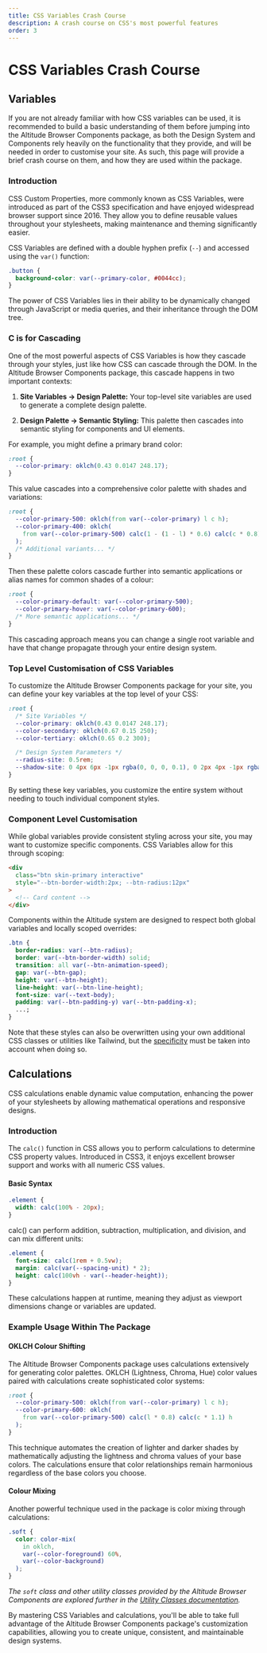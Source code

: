 ```yaml
---
title: CSS Variables Crash Course
description: A crash course on CSS's most powerful features
order: 3
---
```


# CSS Variables Crash Course

## Variables

If you are not already familiar with how CSS variables can be used, it is recommended to build a basic understanding of them before jumping into the Altitude Browser Components package, as both the Design System and Components rely heavily on the functionality that they provide, and will be needed in order to customise your site. As such, this page will provide a brief crash course on them, and how they are used within the package.

### Introduction

CSS Custom Properties, more commonly known as CSS Variables, were introduced as part of the CSS3 specification and have enjoyed widespread browser support since 2016. They allow you to define reusable values throughout your stylesheets, making maintenance and theming significantly easier.

CSS Variables are defined with a double hyphen prefix (`--`) and accessed using the `var()` function:

```css
.button {
  background-color: var(--primary-color, #0044cc);
}
```

The power of CSS Variables lies in their ability to be dynamically changed through JavaScript or media queries, and their inheritance through the DOM tree.

### C is for Cascading

One of the most powerful aspects of CSS Variables is how they cascade through your styles, just like how CSS can cascade through the DOM. In the Altitude Browser Components package, this cascade happens in two important contexts:

1. **Site Variables → Design Palette:** Your top-level site variables are used to generate a complete design palette.

2. **Design Palette → Semantic Styling:** This palette then cascades into semantic styling for components and UI elements.

For example, you might define a primary brand color:

```css
:root {
  --color-primary: oklch(0.43 0.0147 248.17);
}
```

This value cascades into a comprehensive color palette with shades and variations:

```css
:root {
  --color-primary-500: oklch(from var(--color-primary) l c h);
  --color-primary-400: oklch(
    from var(--color-primary-500) calc(1 - (1 - l) * 0.6) calc(c * 0.8) h
  );
  /* Additional variants... */
}
```

Then these palette colors cascade further into semantic applications or alias names for common shades of a colour:

```css
:root {
  --color-primary-default: var(--color-primary-500);
  --color-primary-hover: var(--color-primary-600);
  /* More semantic applications... */
}
```

This cascading approach means you can change a single root variable and have that change propagate through your entire design system.

### Top Level Customisation of CSS Variables

To customize the Altitude Browser Components package for your site, you can define your key variables at the top level of your CSS:

```css
:root {
  /* Site Variables */
  --color-primary: oklch(0.43 0.0147 248.17);
  --color-secondary: oklch(0.67 0.15 250);
  --color-tertiary: oklch(0.65 0.2 300);

  /* Design System Parameters */
  --radius-site: 0.5rem;
  --shadow-site: 0 4px 6px -1px rgba(0, 0, 0, 0.1), 0 2px 4px -1px rgba(0, 0, 0, 0.06);
}
```

By setting these key variables, you customize the entire system without needing to touch individual component styles.

### Component Level Customisation

While global variables provide consistent styling across your site, you may want to customize specific components. CSS Variables allow for this through scoping:

```html
<div
  class="btn skin-primary interactive"
  style="--btn-border-width:2px; --btn-radius:12px"
>
  <!-- Card content -->
</div>
```

Components within the Altitude system are designed to respect both global variables and locally scoped overrides:

```css
.btn {
  border-radius: var(--btn-radius);
  border: var(--btn-border-width) solid;
  transition: all var(--btn-animation-speed);
  gap: var(--btn-gap);
  height: var(--btn-height);
  line-height: var(--btn-line-height);
  font-size: var(--text-body);
  padding: var(--btn-padding-y) var(--btn-padding-x);
  ...;
}
```

Note that these styles can also be overwritten using your own additional CSS classes or utilities like Tailwind, but the [specificity](https://www.w3schools.com/css/css_specificity.asp) must be taken into account when doing so.

## Calculations

CSS calculations enable dynamic value computation, enhancing the power of your stylesheets by allowing mathematical operations and responsive designs.

### Introduction

The `calc()` function in CSS allows you to perform calculations to determine CSS property values. Introduced in CSS3, it enjoys excellent browser support and works with all numeric CSS values.

#### Basic Syntax

```css
.element {
  width: calc(100% - 20px);
}
```

calc() can perform addition, subtraction, multiplication, and division, and can mix different units:

```css
.element {
  font-size: calc(1rem + 0.5vw);
  margin: calc(var(--spacing-unit) * 2);
  height: calc(100vh - var(--header-height));
}
```

These calculations happen at runtime, meaning they adjust as viewport dimensions change or variables are updated.

### Example Usage Within The Package

#### OKLCH Colour Shifting

The Altitude Browser Components package uses calculations extensively for generating color palettes. OKLCH (Lightness, Chroma, Hue) color values paired with calculations create sophisticated color systems:

```css
:root {
  --color-primary-500: oklch(from var(--color-primary) l c h);
  --color-primary-600: oklch(
    from var(--color-primary-500) calc(l * 0.8) calc(c * 1.1) h
  );
}
```

This technique automates the creation of lighter and darker shades by mathematically adjusting the lightness and chroma values of your base colors. The calculations ensure that color relationships remain harmonious regardless of the base colors you choose.

#### Colour Mixing

Another powerful technique used in the package is color mixing through calculations:

```css
.soft {
  color: color-mix(
    in oklch,
    var(--color-foreground) 60%,
    var(--color-background)
  );
}
```

_The `soft` class and other utility classes provided by the Altitude Browser Components are explored further in the [Utility Classes documentation](/docs/browser-components/v0.2.0/design/skins#utility-classes)._

By mastering CSS Variables and calculations, you'll be able to take full advantage of the Altitude Browser Components package's customization capabilities, allowing you to create unique, consistent, and maintainable design systems.
